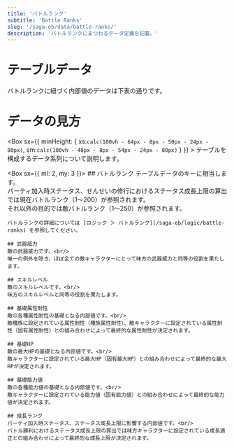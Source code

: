 ```yaml
---
title: 'バトルランク'
subtitle: 'Battle Ranks'
slug: '/saga-eb/data/battle-ranks/'
description: 'バトルランクにまつわるデータ定義を記載。'
---
```




# テーブルデータ
<Box>
  バトルランクに紐づく内部値のデータは下表の通りです。

  <BattleRankData />
</Box>

# データの見方
<Box sx={{ minHeight: { xs:`calc(100vh - 64px - 8px - 50px - 24px - 80px)`, sm:`calc(100vh - 48px - 8px - 54px - 24px - 80px)` } }} >
  テーブルを構成するデータ系列について説明します。

  <Box sx={{ ml: 2, my: 3 }}>
    ## バトルランク
    テーブルデータのキーに相当します。<br/>
    パーティ加入時ステータス、せんせいの修行におけるステータス成長上限の算出では現在バトルランク（1～200）が参照されます。<br/>
    それ以外の目的では敵バトルランク（1～250）が参照されます。

    バトルランクの詳細については [ロジック ＞ バトルランク](/saga-eb/logic/battle-ranks) を参照してください。

    ## 武器威力
    敵の武器威力です。<br/>
    唯一の例外を除き、ほぼ全ての敵キャラクターにとって味方の武器威力と同等の役割を果たします。

    ## スキルレベル
    敵のスキルレベルです。<br/>
    味方のスキルレベルと同等の役割を果たします。

    ## 基礎属性耐性
    敵の各種属性耐性の基礎となる内部値です。<br/>
    敵種族に設定されている属性耐性（種族属性耐性）、敵キャラクターに設定されている属性耐性（固有属性耐性）との組み合わせによって最終的な属性耐性が決定されます。

    ## 基礎HP
    敵の最大HPの基礎となる内部値です。<br/>
    敵キャラクターに設定されている最大HP（固有最大HP）との組み合わせによって最終的な最大HPが決定されます。

    ## 基礎能力値
    敵の各種能力値の基礎となる内部値です。<br/>
    敵キャラクターに設定されている能力値（固有能力値）との組み合わせによって最終的な能力値が決定されます。

    ## 成長ランク
    パーティ加入時ステータス、ステータス成長上限に影響する内部値です。<br/>
    バトル勝利におけるステータス成長上限の算出では味方キャラクターに設定されている成長適正との組み合わせによって最終的な成長上限が決定されます。
  </Box>
</Box>
